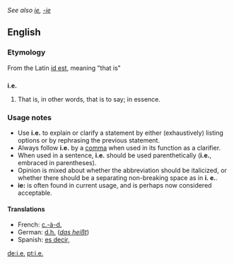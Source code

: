 ''See also [[ie]], [[-ie]]''
==English==

===Etymology===
From the Latin [[id est]], meaning "that is"

==={{abbreviation}}===
'''i.e.'''
# That is, in other words, that is to say; in essence.

===Usage notes===
*Use '''i.e.''' to explain or clarify a statement by either (exhaustively) listing  options or by rephrasing the previous statement.  
*Always follow '''i.e.''' by a [[comma]] when used in its function as a clarifier. 
*When used in a sentence, '''i.e.''' should be used parenthetically ('''i.e.''', embraced in parentheses).
*Opinion is mixed about whether the abbreviation should be italicized, or whether there should be a separating non-breaking space as in '''i.&nbsp;e.'''.
*'''ie:''' is often found in current usage, and is perhaps now considered acceptable.

====Translations====
*French: [[c.-à-d.]]
*German: [[d.h.]] (''[[das heißt]]'')
*Spanish: [[es decir,]]

[[de:i.e.]]
[[pt:i.e.]]